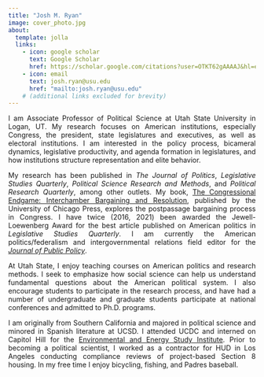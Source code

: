 ```yaml
---
title: "Josh M. Ryan"
image: cover_photo.jpg
about:
  template: jolla
  links:
    - icon: google scholar
      text: Google Scholar
      href: https://scholar.google.com/citations?user=OTKT62gAAAAJ&hl=en
    - icon: email
      text: josh.ryan@usu.edu
      href: "mailto:josh.ryan@usu.edu"
    # (additional links excluded for brevity)
---
```


::: {style="text-align: justify"}
I am Associate Professor of Political Science at Utah State University in Logan, UT. My research focuses on American institutions, especially Congress, the president, state legislatures and executives, as well as electoral institutions. I am interested in the policy process, bicameral dynamics, legislative productivity, and agenda formation in legislatures, and how institutions structure representation and elite behavior.

My research has been published in *The Journal of Politics*, *Legislative Studies Quarterly*, *Political Science Research and Methods*, and *Political Research Quarterly*, among other outlets. My book, [The Congressional Endgame: Interchamber Bargaining and Resolution](https://press.uchicago.edu/ucp/books/book/chicago/C/bo28907983.html), published by the University of Chicago Press, explores the postpassage bargaining process in Congress. I have twice (2016, 2021) been awarded the Jewell-Loewenberg Award for the best article published on American politics in *Legislative Studies Quarterly*. I am currently the American politics/federalism and intergovernmental relations field editor for the [*Journal of Public Policy*](https://www.cambridge.org/core/journals/journal-of-public-policy).

At Utah State, I enjoy teaching courses on American politics and research methods. I seek to emphasize how social science can help us understand fundamental questions about the American political system. I also encourage students to participate in the research process, and have had a number of undergraduate and graduate students participate at national conferences and admitted to Ph.D. programs.

I am originally from Southern California and majored in political science and minored in Spanish literature at UCSD. I attended UCDC and interned on Capitol Hill for the [Environmental and Energy Study Institute](https://eesi.org). Prior to becoming a political scientist, I worked as a contractor for HUD in Los Angeles conducting compliance reviews of project-based Section 8 housing. In my free time I enjoy bicycling, fishing, and Padres baseball.
:::
